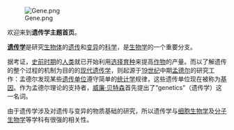 [[File:Gene.png|left]]

欢迎来到'''遗传学主题首页'''。

'''[[遗传学|遗传学]]'''是研究[[生物体|生物体]]的[[遗传|遗传]]和[[变异|变异]]的[[科学|科学]]，是[[生物学|生物学]]的一个重要分支。

据考证，[[史前|史前时期]]的[[人类|人类]]就已开始利用[[选择育种|选择育种]]来提高[[作物|作物]]的产量。而以了解遗传的整个过程的机制为目的的[[现代遗传学|现代遗传学]]，则起源于[[19世纪|19世纪]]中期[[孟德尔|孟德尔]]的研究工作：孟德尔发现某些[[遗传单位|遗传单位]]遵守简单的[[统计学|统计学]]规律，这些遗传单位现在被称为[[基因|基因]]。作为孟德尔理论的支持者，[[威廉·贝特森|威廉·贝特森]]首先提出了“genetics”（遗传学）这一名词。

由于遗传学涉及对遗传与变异的物质基础的研究，所以遗传学与[[细胞生物学|细胞生物学]]及[[分子生物学|分子生物学]]等学科有很强的相关性。